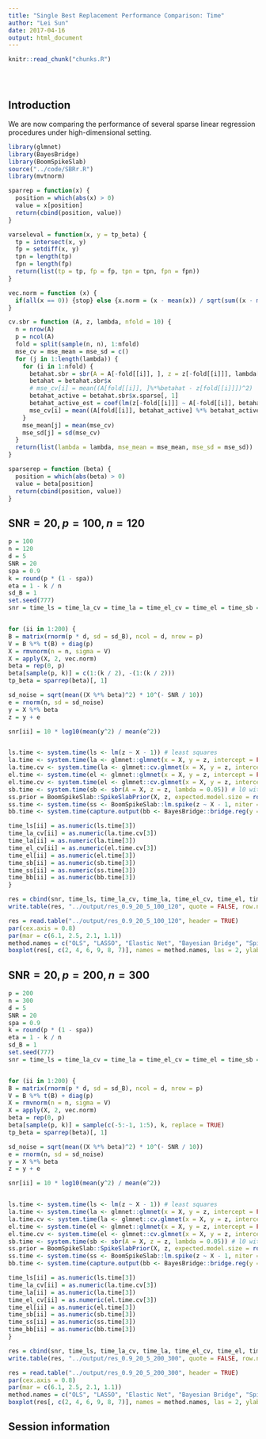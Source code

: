 ```yaml
---
title: "Single Best Replacement Performance Comparison: Time"
author: "Lei Sun"
date: 2017-04-16
output: html_document
---
```


<!-- The file analysis/chunks.R contains chunks that define default settings
shared across the workflowr files. -->
```r
knitr::read_chunk("chunks.R")
```

<!-- Update knitr chunk options -->
```r
```

<!-- Insert the date the file was last updated -->
```r
```

<!-- Insert the code version (Git commit SHA1) if Git repository exists and R
 package git2r is installed -->
```r
```

<!-- Add your analysis here -->

## Introduction

We are now comparing the performance of several sparse linear regression procedures under high-dimensional setting.


```r
library(glmnet)
library(BayesBridge)
library(BoomSpikeSlab)
source("../code/SBRr.R")
library(mvtnorm)
```

```r
sparrep = function(x) {
  position = which(abs(x) > 0)
  value = x[position]
  return(cbind(position, value))
}

varseleval = function(x, y = tp_beta) {
  tp = intersect(x, y)
  fp = setdiff(x, y)
  tpn = length(tp)
  fpn = length(fp)
  return(list(tp = tp, fp = fp, tpn = tpn, fpn = fpn))
}

vec.norm = function (x) {
  if(all(x == 0)) {stop} else {x.norm = (x - mean(x)) / sqrt(sum((x - mean(x))^2)); return(x.norm)}
}

cv.sbr = function (A, z, lambda, nfold = 10) {
  n = nrow(A)
  p = ncol(A)
  fold = split(sample(n, n), 1:nfold)
  mse_cv = mse_mean = mse_sd = c()
  for (j in 1:length(lambda)) {
    for (i in 1:nfold) {
      betahat.sbr = sbr(A = A[-fold[[i]], ], z = z[-fold[[i]]], lambda[j])
      betahat = betahat.sbr$x
      # mse_cv[i] = mean((A[fold[[i]], ]%*%betahat - z[fold[[i]]])^2)
      betahat_active = betahat.sbr$x.sparse[, 1]
      betahat_active_est = coef(lm(z[-fold[[i]]] ~ A[-fold[[i]], betahat_active] - 1))
      mse_cv[i] = mean((A[fold[[i]], betahat_active] %*% betahat_active_est - z[fold[[i]]])^2)
    }
    mse_mean[j] = mean(mse_cv)
    mse_sd[j] = sd(mse_cv)
  }
  return(list(lambda = lambda, mse_mean = mse_mean, mse_sd = mse_sd))
}

sparserep = function (beta) {
  position = which(abs(beta) > 0)
  value = beta[position]
  return(cbind(position, value))
}
```


## $\text{SNR} = 20, p = 100, n = 120$

```r
p = 100
n = 120
d = 5
SNR = 20
spa = 0.9
k = round(p * (1 - spa))
eta = 1 - k / n
sd_B = 1
set.seed(777)
snr = time_ls = time_la_cv = time_la = time_el_cv = time_el = time_sb = time_ss = time_bb = c()


for (ii in 1:200) {
B = matrix(rnorm(p * d, sd = sd_B), ncol = d, nrow = p)
V = B %*% t(B) + diag(p)
X = rmvnorm(n = n, sigma = V)
X = apply(X, 2, vec.norm)
beta = rep(0, p)
beta[sample(p, k)] = c(1:(k / 2), -(1:(k / 2)))
tp_beta = sparrep(beta)[, 1]

sd_noise = sqrt(mean((X %*% beta)^2) * 10^(- SNR / 10))
e = rnorm(n, sd = sd_noise)
y = X %*% beta
z = y + e

snr[ii] = 10 * log10(mean(y^2) / mean(e^2))


ls.time <- system.time(ls <- lm(z ~ X - 1)) # least squares
la.time <- system.time(la <- glmnet::glmnet(x = X, y = z, intercept = FALSE, alpha = 1, lambda = 0.005))
la.time.cv <- system.time(la <- glmnet::cv.glmnet(x = X, y = z, intercept = FALSE, alpha = 1)) # lasso
el.time <- system.time(el <- glmnet::glmnet(x = X, y = z, intercept = FALSE, alpha = 0.5, lambda = 0.005))
el.time.cv <- system.time(el <- glmnet::cv.glmnet(x = X, y = z, intercept = FALSE, alpha = 0.5)) # elastic net
sb.time <- system.time(sb <- sbr(A = X, z = z, lambda = 0.05)) # l0 with `SBR` using lambda from CV
ss.prior = BoomSpikeSlab::SpikeSlabPrior(X, z, expected.model.size = round(p * 0.5))
ss.time <- system.time(ss <- BoomSpikeSlab::lm.spike(z ~ X - 1, niter = 1000, prior = ss.prior, ping = 0)) #spike-and-slab with `BoomSpikeSlab`
bb.time <- system.time(capture.output(bb <- BayesBridge::bridge.reg(y = z, X, nsamp = 1000), file = "/dev/null")) # Bayesian bridge

time_ls[ii] = as.numeric(ls.time[3])
time_la_cv[ii] = as.numeric(la.time.cv[3])
time_la[ii] = as.numeric(la.time[3])
time_el_cv[ii] = as.numeric(el.time.cv[3])
time_el[ii] = as.numeric(el.time[3])
time_sb[ii] = as.numeric(sb.time[3])
time_ss[ii] = as.numeric(ss.time[3])
time_bb[ii] = as.numeric(bb.time[3])
}

res = cbind(snr, time_ls, time_la_cv, time_la, time_el_cv, time_el, time_sb, time_ss, time_bb)
write.table(res, "../output/res_0.9_20_5_100_120", quote = FALSE, row.names = FALSE)
```

```r
res = read.table("../output/res_0.9_20_5_100_120", header = TRUE)
par(cex.axis = 0.8)
par(mar = c(6.1, 2.5, 2.1, 1.1))
method.names = c("OLS", "LASSO", "Elastic Net", "Bayesian Bridge", "Spike & Slab", "SBR")
boxplot(res[, c(2, 4, 6, 9, 8, 7)], names = method.names, las = 2, ylab = "Run Time", main = "Run Time in Seconds (n = 120, p = 100)", ylim = c(0, 15))
```



## $\text{SNR} = 20, p = 200, n = 300$

```r
p = 200
n = 300
d = 5
SNR = 20
spa = 0.9
k = round(p * (1 - spa))
eta = 1 - k / n
sd_B = 1
set.seed(777)
snr = time_ls = time_la_cv = time_la = time_el_cv = time_el = time_sb = time_ss = time_bb = c()


for (ii in 1:200) {
B = matrix(rnorm(p * d, sd = sd_B), ncol = d, nrow = p)
V = B %*% t(B) + diag(p)
X = rmvnorm(n = n, sigma = V)
X = apply(X, 2, vec.norm)
beta = rep(0, p)
beta[sample(p, k)] = sample(c(-5:-1, 1:5), k, replace = TRUE)
tp_beta = sparrep(beta)[, 1]

sd_noise = sqrt(mean((X %*% beta)^2) * 10^(- SNR / 10))
e = rnorm(n, sd = sd_noise)
y = X %*% beta
z = y + e

snr[ii] = 10 * log10(mean(y^2) / mean(e^2))


ls.time <- system.time(ls <- lm(z ~ X - 1)) # least squares
la.time <- system.time(la <- glmnet::glmnet(x = X, y = z, intercept = FALSE, alpha = 1, lambda = 0.005))
la.time.cv <- system.time(la <- glmnet::cv.glmnet(x = X, y = z, intercept = FALSE, alpha = 1)) # lasso
el.time <- system.time(el <- glmnet::glmnet(x = X, y = z, intercept = FALSE, alpha = 0.5, lambda = 0.005))
el.time.cv <- system.time(el <- glmnet::cv.glmnet(x = X, y = z, intercept = FALSE, alpha = 0.5)) # elastic net
sb.time <- system.time(sb <- sbr(A = X, z = z, lambda = 0.05)) # l0 with `SBR` using lambda from CV
ss.prior = BoomSpikeSlab::SpikeSlabPrior(X, z, expected.model.size = round(p * 0.5))
ss.time <- system.time(ss <- BoomSpikeSlab::lm.spike(z ~ X - 1, niter = 1000, prior = ss.prior, ping = 0)) #spike-and-slab with `BoomSpikeSlab`
bb.time <- system.time(capture.output(bb <- BayesBridge::bridge.reg(y = z, X, nsamp = 1000), file = "/dev/null")) # Bayesian bridge

time_ls[ii] = as.numeric(ls.time[3])
time_la_cv[ii] = as.numeric(la.time.cv[3])
time_la[ii] = as.numeric(la.time[3])
time_el_cv[ii] = as.numeric(el.time.cv[3])
time_el[ii] = as.numeric(el.time[3])
time_sb[ii] = as.numeric(sb.time[3])
time_ss[ii] = as.numeric(ss.time[3])
time_bb[ii] = as.numeric(bb.time[3])
}

res = cbind(snr, time_ls, time_la_cv, time_la, time_el_cv, time_el, time_sb, time_ss, time_bb)
write.table(res, "../output/res_0.9_20_5_200_300", quote = FALSE, row.names = FALSE)
```


```r
res = read.table("../output/res_0.9_20_5_200_300", header = TRUE)
par(cex.axis = 0.8)
par(mar = c(6.1, 2.5, 2.1, 1.1))
method.names = c("OLS", "LASSO", "Elastic Net", "Bayesian Bridge", "Spike & Slab", "SBR")
boxplot(res[, c(2, 4, 6, 9, 8, 7)], names = method.names, las = 2, ylab = "Run Time", main = "Run Time in Seconds (n = 300, p = 200)", ylim = c(0, 80))
```

## Session information

<!-- Insert the session information into the document -->
```r
```
